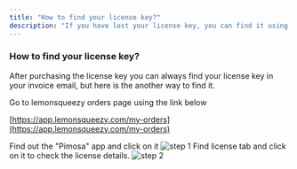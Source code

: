 ```yaml
---
title: "How to find your license key?"
description: "If you have lost your license key, you can find it using this guide."
---
```


### How to find your license key?

After purchasing the license key you can always find your license key in your invoice email, but here is the another way to find it.

<Steps>
<Step title="First step">
Go to lemonsqueezy orders page using the link below

[https://app.lemonsqueezy.com/my-orders](https://app.lemonsqueezy.com/my-orders)

</Step>
<Step title="Second step">
Find out the "Pimosa" app and click on it
<img src="../images/activation-limit-error/1.png"
alt="step 1" 
width={500} 
style={{ display: 'block', margin: '0 auto' }}  />
</Step>
<Step >
Find license tab and click on it to check the license details. 
<img src="../images/activation-limit-error/2.png" 
alt="step 2" 
width={500}
style={{ display: 'block', margin: '0 auto' }} 
 />
 </Step>
</Steps>
